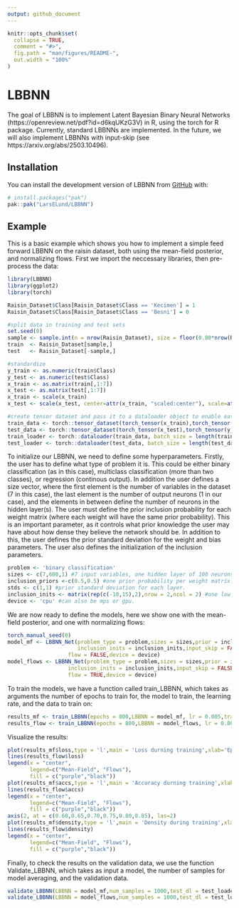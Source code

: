 ```yaml
---
output: github_document
---
```


<!-- README.md is generated from README.Rmd. Please edit that file -->

```r
knitr::opts_chunk$set(
  collapse = TRUE,
  comment = "#>",
  fig.path = "man/figures/README-",
  out.width = "100%"
)
```

# LBBNN

<!-- badges: start -->
<!-- badges: end -->

The goal of LBBNN is to implement Latent Bayesian Binary Neural Networks (https://openreview.net/pdf?id=d6kqUKzG3V) in R, 
using the torch for R package. Currently, standard LBBNNs are implemented. In the future,
we will also implement LBBNNs with input-skip (see https://arxiv.org/abs/2503.10496).

## Installation

You can install the development version of LBBNN from [GitHub](https://github.com/) with:

``` r
# install.packages("pak")
pak::pak("LarsELund/LBBNN")
```

## Example

This is a basic example which shows you how to implement a simple feed forward
LBBNN on the raisin dataset, both using the mean-field posterior, and normalizing flows. First we import the neccessary libraries, then pre-process the data:

```r
library(LBBNN)
library(ggplot2)
library(torch)

Raisin_Dataset$Class[Raisin_Dataset$Class == 'Kecimen'] = 1
Raisin_Dataset$Class[Raisin_Dataset$Class == 'Besni'] = 0

#split data in training and test sets
set.seed(0)
sample <- sample.int(n = nrow(Raisin_Dataset), size = floor(0.80*nrow(Raisin_Dataset)), replace = FALSE)
train  <- Raisin_Dataset[sample,]
test   <- Raisin_Dataset[-sample,]

#standardize
y_train <- as.numeric(train$Class)
y_test <- as.numeric(test$Class)
x_train <- as.matrix(train[,1:7])
x_test <- as.matrix(test[,1:7])
x_train <- scale(x_train)
x_test <- scale(x_test, center=attr(x_train, "scaled:center"), scale=attr(x_train, "scaled:scale"))

#create tensor dataset and pass it to a dataloader object to enable easy mini-batch based optimization
train_data <- torch::tensor_dataset(torch_tensor(x_train),torch_tensor(y_train)) 
test_data <- torch::tensor_dataset(torch_tensor(x_test),torch_tensor(y_test))
train_loader <- torch::dataloader(train_data, batch_size = length(train_data) , shuffle = TRUE)
test_loader <- torch::dataloader(test_data, batch_size = length(test_data))
```
To initialize our LBBNN, we need to define some hyperparameters. Firstly, the user has
to define what type of problem it is. This could be either binary classification (as in this case), multiclass classification
(more than two classes), or regression (continous output). In addition the user defines a size vector, where the first element
is the number of variables in the dataset (7 in this case), the last element is the number of output neurons (1 in our case), and the elements in between define the number of neurons in the hidden layer(s).  The user must define the prior inclusion probability for each weight matrix (where each weight will have the same prior probability). This is an important parameter, as it controls what prior knowledge the user may have about how dense they believe the network should be. In addition to this, the user defines the prior standard deviation for the weight and bias parameters. The user also defines the initialization of the inclusion parameters. 

```r
problem <- 'binary classification'
sizes <- c(7,600,1) #7 input variables, one hidden layer of 100 neurons, 1 output neuron.
inclusion_priors <-c(0.5,0.5) #one prior probability per weight matrix.
stds <- c(1,1) #prior standard deviation for each layer.
inclusion_inits <- matrix(rep(c(-10,15),2),nrow = 2,ncol = 2) #one low and high for each layer
device <- 'cpu' #can also be mps or gpu.
```

We are now ready to define the models, here we show one with the mean-field posterior,
and one with normalizing flows:
```r
torch_manual_seed(0)
model_mf <- LBBNN_Net(problem_type = problem,sizes = sizes,prior = inclusion_priors,
                      inclusion_inits = inclusion_inits,input_skip = FALSE,std = stds,
                   flow = FALSE,device = device)
model_flows <- LBBNN_Net(problem_type = problem,sizes = sizes,prior = inclusion_priors,
                   inclusion_inits = inclusion_inits,input_skip = FALSE,std = stds,
                   flow = TRUE,device = device)

```

To train the models, we have a function called train_LBBNN, which takes as arguments the number of epochs to train for,
the model to train, the learning rate, and the data to train on:
```r
results_mf <- train_LBBNN(epochs = 800,LBBNN = model_mf, lr = 0.005,train_dl = train_loader,device = device)
results_flow <- train_LBBNN(epochs = 800,LBBNN = model_flows, lr = 0.005,train_dl = train_loader,device = device)
```
Visualize the results:

```r
plot(results_mf$loss,type = 'l',main = 'Loss durning training',xlab='Epoch',ylab='Loss',col='purple')
lines(results_flow$loss)
legend(x = "center",  
       legend=c("Mean-Field", "Flows"),  
       fill = c("purple","black")) 
plot(results_mf$accs,type = 'l',main = 'Accuracy durning training',xlab='Epoch',ylab='Accuracy',yaxt="n",col='purple')
lines(results_flow$accs)
legend(x = "center",  
       legend=c("Mean-Field", "Flows"),  
       fill = c("purple","black"))
axis(2, at = c(0.60,0.65,0.70,0.75,0.80,0.85), las=2)
plot(results_mf$density,type = 'l',main = 'Density during training',xlab='Epoch',ylab='Density',col='purple')
lines(results_flow$density)
legend(x = "center",  
       legend=c("Mean-Field", "Flows"),  
       fill = c("purple","black"))

```

Finally, to check the results on the validation data, we use the function Validate_LBBNN, which takes as input a model, the number of samples for model averaging, and the validation data.

```r
validate_LBBNN(LBBNN = model_mf,num_samples = 1000,test_dl = test_loader,device)
validate_LBBNN(LBBNN = model_flows,num_samples = 1000,test_dl = test_loader,device)
```



